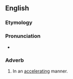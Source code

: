 ==English==

===Etymology===
{{suffix|en|accelerating|ly}}

===Pronunciation===
* {{a|US}} {{IPA|/æk.ˈsɛl.ə.ˈɹeɪt.ɪŋ.li/|lang=en}}

===Adverb===
{{en-adv}}

# In an [[accelerating]] manner.
